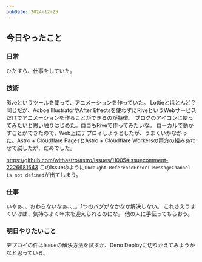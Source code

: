 ```yaml
---
pubDate: 2024-12-25
---
```


## 今日やったこと

### 日常

ひたすら、仕事をしていた。

### 技術

Riveというツールを使って、アニメーションを作っていた。
Lottieとほとんど？同じだが、Adboe IllustratorやAfter Effectsを使わずにRiveというWebサービスだけでアニメーションを作ることができるのが特徴。
ブログのアイコンに使ってみたいと思い触りはじめた。ロゴもRiveで作ってみたいな。
ローカルで動かすことができたので、Web上にデプロイしようとしたが、うまくいかなかった。Astro + Cloudflare PagesとAstro + Cloudflare Workersの両方の組みあわせで試したが、だめでした。

https://github.com/withastro/astro/issues/11005#issuecomment-2226681643
このIssueのように`Uncaught ReferenceError: MessageChannel is not defined`が出てしまう。

### 仕事

いやぁ、、おわらないなぁ、、、。1つのバグがなかなか解決しない。
これさえうまくいけば、気持ちよく年末を迎えられるのにな。
他の人に手伝ってもらおう。

### 明日やりたいこと

デプロイの件はIssueの解決方法を試すか、Deno Deployに切りかえてみようかなと思っている。

